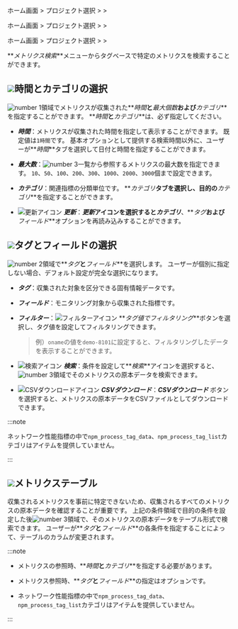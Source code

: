<Xclude product='amazon-cloudwatch,amazon-ecs,azure,ncloud,browser'>

ホーム画面 > プロジェクト選択 > <Cmdname sid="analysis" className="uitext" /> > <Cmdname sid="tag_count" className="uitext" />

</Xclude>

<InDoc product='amazon-cloudwatch,amazon-ecs,azure,ncloud'>

ホーム画面 > プロジェクト選択 > <Cmdname sid="metrics" className="uitext" /> > <Cmdname sid="tag_count" className="uitext" />

</InDoc>

<InDoc product="browser">

ホーム画面 > プロジェクト選択 > <Cmdname sid="laboratory" className="uitext" /> > <Cmdname sid="tag_count" className="uitext" />

</InDoc>

**_メトリクス検索_**メニューからタグベースで特定のメトリクスを検索することができます。 

<ImgLang img='metrics-search.png' desc='メトリクス参照' />

## ![](/img/number-01.png)時間とカテゴリの選択

![number 1](/img/number-01.png)領域でメトリクスが収集された**_時間_**と**_最大個数_**および**_カテゴリ_**を指定することができます。 **_時間_**と**_カテゴリ_**は、必ず指定してください。

- **_時間_**：メトリクスが収集された時間を指定して表示することができます。 既定値は`1時間`です。 基本オプションとして提供する検索時間以外に、ユーザーが**_時間_**タブを選択して日付と時間を指定することができます。

- **_最大数_**：![number 3](/img/number-03.png)一覧から参照するメトリクスの最大数を指定できます。 `10`、`50`、`100`、`200`、`300`、`1000`、`2000`、`3000`個まで設定できます。

- **_カテゴリ_**：関連指標の分類単位です。 **_カテゴリ_**タブを選択し、目的の**_カテゴリ_**を指定することができます。

- ![更新アイコン](/img/ic-refresh-w-bg.svg) **_更新_**：**_更新_**アイコンを選択すると**_カテゴリ_**、**_タグ_**および**_フィールド_**オプションを再読み込みすることができます。

## ![](/img/number-02.png)タグとフィールドの選択

![number 2](/img/number-02.png)領域で**_タグ_**と**_フィールド_**を選択します。 ユーザーが個別に指定しない場合、デフォルト設定が完全な選択になります。 

- **_タグ_**：収集された対象を区分できる固有情報データです。

- **_フィールド_**：モニタリング対象から収集された指標です。

- **_フィルター_**：![フィルターアイコン](/img/ico-filter.svg) **_タグ値でフィルタリング_**ボタンを選択し、タグ値を設定してフィルタリングできます。

  > 例）`oname`の値を`demo-8101`に設定すると、フィルタリングしたデータを表示することができます。

- ![検索アイコン](/img/ic-search-on-press.svg) **_検索_**：条件を設定して**_検索_**アイコンを選択すると、![number 3](/img/number-03.png)領域でそのメトリクスの原本データを検索できます。 

- ![CSVダウンロードアイコン](/img/ic-csv-download-ms.svg) **_CSVダウンロード_**：**_CSVダウンロード_** ボタンを選択すると、メトリクスの原本データをCSVファイルとしてダウンロードできます。

<InDoc product="npm">

:::note

ネットワーク性能指標の中で`npm_process_tag_data`、`npm_process_tag_list`カテゴリは<Cmdname sid="tag" className="uitext" />アイテムを提供していません。

:::

</InDoc>

## ![](/img/number-03.png)メトリクステーブル

収集されるメトリクスを事前に特定できないため、収集されるすべてのメトリクスの原本データを確認することが重要です。  上記の条件領域で目的の条件を設定した後![number 3](/img/number-03.png)領域で、そのメトリクスの原本データをテーブル形式で検索できます。 ユーザーが**_タグ_**と**_フィールド_**の各条件を指定することによって、テーブルのカラムが変更されます。

:::note

- メトリクスの参照時、**_時間_**と**_カテゴリ_**を指定する必要があります。 

- メトリクス参照時、**_タグ_**と**_フィールド_**の指定はオプションです。

<InDoc product="npm">

- ネットワーク性能指標の中で`npm_process_tag_data`、`npm_process_tag_list`カテゴリは<Cmdname sid="tag" className="uitext" />アイテムを提供していません。

</InDoc>

:::

